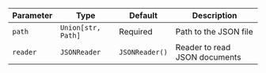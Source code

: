 | Parameter | Type               | Default        | Description                   |
| --------- | ------------------ | -------------- | ----------------------------- |
| `path`    | `Union[str, Path]` | Required       | Path to the JSON file         |
| `reader`  | `JSONReader`       | `JSONReader()` | Reader to read JSON documents |
